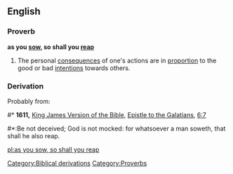 ==English==

===Proverb===
'''as you [[sow]], so shall you [[reap]]'''

# The personal [[consequences]] of one's actions are in [[proportion]] to the good or bad [[intentions]] towards others.

===Derivation===
{{rfc-header|Derivation}}
Probably from:
#* '''1611,''' [[w:King James Version of the Bible|King James Version of the Bible]], [[w:Epistle to the Galatians|Epistle to the Galatians]], [[s:Bible (King James)/Galatians#Chapter 6|6:7]]
#*:Be not deceived; God is not mocked: for whatsoever a man soweth, that shall he also reap.

[[Category:Biblical derivations]]
[[Category:Proverbs]]

[[pl:as you sow, so shall you reap]]
